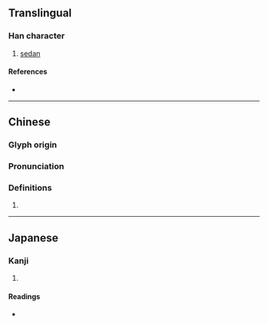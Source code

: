 {{character info/new}}
==Translingual==

===Han character===
{{Han char|rn=75|rad=木|as=11|sn=15|four=46993|canj=DWVF|ids=⿰木累}}

# [[sedan]]

====References====
* {{Han ref|kx=0549.260|dkj=15425|dj=0937.200|hdz=21280.010|uh=6A0F|ud=27151|bh=E5EA|bd=58858}}

----

==Chinese==
{{zh-forms}}

===Glyph origin===
{{Han etym}}

===Pronunciation===
{{zh-pron
|m=lěi
|c=lai5,leoi4
|mc=y
|oc=y
|ma=
|cat=n
}}

===Definitions===
{{zh-hanzi}}

# {{rfdef|zh}}

----

==Japanese==

===Kanji===
{{ja-kanji|grade=|rs=木11}}

# {{rfdef|ja|sort=木11}}

====Readings====
* {{ja-readings|on=[[るい]] (rui), [[る]] (ru)|kun=[[はち]] (hachi)}}